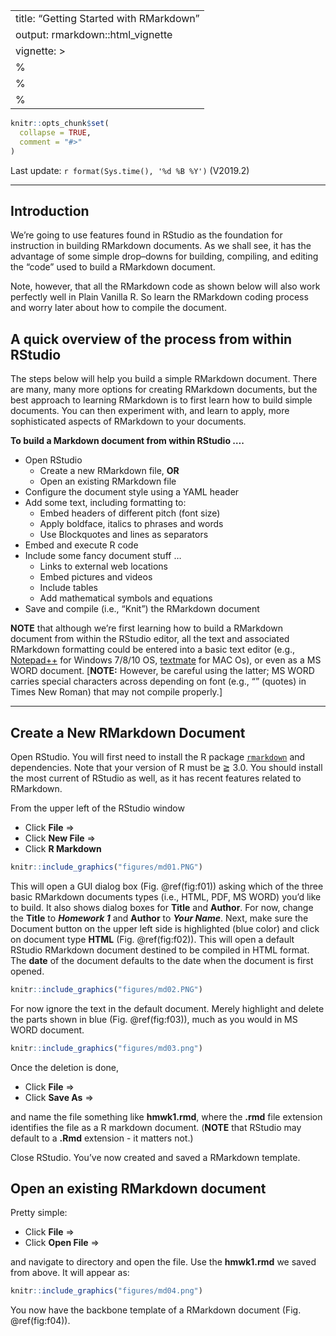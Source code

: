 
---
title: "Getting Started with RMarkdown"
output: rmarkdown::html_vignette
vignette: >
  %\VignetteIndexEntry{0202-rmdGetStarted}
  %\VignetteEngine{knitr::rmarkdown}
  %\VignetteEncoding{UTF-8}
---


<!-- set root directory here
```r
knitr::opts_knit$set(root.dir = "~/words/classes/markdownR/markdown_html")
knitr::opts_chunk$set(warning=FALSE, fig.align="center")
```
-->

```r
knitr::opts_chunk$set(
  collapse = TRUE,
  comment = "#>"
)
```

Last update: `r format(Sys.time(), '%d %B %Y')` (V2019.2)

---

## Introduction

We're going to use features found in RStudio as the foundation for instruction in building RMarkdown documents.  As we shall see, it has the advantage of some simple drop--downs for building, compiling, and editing the "code" used to build a RMarkdown document.

Note, however, that all the RMarkdown code as shown below will also work perfectly well in Plain Vanilla R.  So learn the RMarkdown coding process and worry later about how to compile the document.

## A quick overview of the process from within RStudio

The steps below will help you build a simple RMarkdown document.  There are many, many more options for creating RMarkdown documents, but the best approach to learning RMarkdown is to first learn how to build simple documents. You can then experiment with, and learn to apply, more sophisticated aspects of RMarkdown to your documents.

**To build a Markdown document from within RStudio ....**

* Open RStudio
    * Create a new RMarkdown file, __OR__ 
    * Open an existing RMarkdown file
* Configure the document style using a YAML header
* Add some text, including formatting to:
    * Embed headers of different pitch (font size)
    * Apply boldface, italics to phrases and words
    * Use Blockquotes and lines as separators
* Embed and execute R code 
* Include some fancy document stuff ...
    * Links to external web locations
    * Embed pictures and videos
    * Include tables
    * Add mathematical symbols and equations
* Save and compile (i.e., "Knit") the RMarkdown document

**NOTE** that although we're first learning how to build a RMarkdown document from within the RStudio editor, all the text and associated RMarkdown formatting could be entered into a basic text editor (e.g., [Notepad++](https://notepad-plus-plus.org/) for Windows 7/8/10 OS, [textmate](https://macromates.com/) for MAC Os), or even as a MS WORD document.  [**NOTE:** However, be careful using the latter; MS WORD carries special characters across depending on font (e.g., "" (quotes) in Times New Roman) that may not compile properly.]

---

## Create a New RMarkdown Document


Open RStudio.  You will first need to install the R package [`rmarkdown`](https://cran.r-project.org/web/packages/rmarkdown/index.html) and dependencies.  Note that your version of R must be $\geqq$ 3.0.  You should install the most current of RStudio as well, as it has recent features related to RMarkdown.

From the upper left of the RStudio window

* Click __File__ =>
* Click __New File__ =>
* Click __R Markdown__ 

<!-- set figures directory here 
#![](figures/md01.png)
#<img src="figures/md01.png" height="320px" width="480px" />
-->

<!-- set figures directory here 
NOTE;  out.extra not working in PDF / TeX output
```r
knitr::include_graphics("figures/md01.PNG")
```
-->

```r
knitr::include_graphics("figures/md01.PNG")
```

This will open a GUI dialog box (Fig. \@ref(fig:f01)) asking which of the three basic RMarkdown documents types (i.e., HTML, PDF, MS WORD) you'd like to build.  It also shows dialog boxes for **Title** and **Author**.  For now, change the **Title** to ***Homework 1*** and **Author** to ***Your Name***.  Next, make sure the Document button on the upper left side is highlighted (blue color) and click on document type **HTML** (Fig. \@ref(fig:f02)).  This will open a default RStudio RMarkdown document destined to be compiled in HTML format.  The **date** of the document defaults to the date when the document is first opened.

<!-- set figures directory here 
#![](figures/md02.png)
#<img src="figures/md02.png" height="320px" width="480px" />
-->

```r
knitr::include_graphics("figures/md02.PNG")
```

For now ignore the text in the default document.  Merely highlight and delete the parts shown in blue (Fig. \@ref(fig:f03)), much as you would in MS WORD document.  

<!-- set figures directory here 
![](figures/md03.png)
<img src="figures/md03.png" height="359px" width="480px" />
--> 

```r
knitr::include_graphics("figures/md03.png")
```

Once the deletion is done, 

* Click __File__ =>
* Click __Save As__ =>

and name the file something like **hmwk1.rmd**, where the **.rmd** file extension identifies the file as a R markdown document.  (**NOTE** that RStudio may default to a **.Rmd** extension - it matters not.)

Close RStudio.  You've now created and saved a RMarkdown template.

## Open an existing RMarkdown document

Pretty simple:

* Click __File__ =>
* Click __Open File__ =>

and navigate to directory and open the file.  Use the **hmwk1.rmd** we saved from above.  It will appear as:

<!-- set pics directory here 
![](pics/md04.png)
<img src="pics/md04.png" height="359px" width="480px" />
out.extra='style="background-color: #ffffff; padding:10px; display: inline-block;"'
--> 

```r
knitr::include_graphics("figures/md04.png")
```

You now have the backbone template of a RMarkdown document (Fig. \@ref(fig:f04)).

